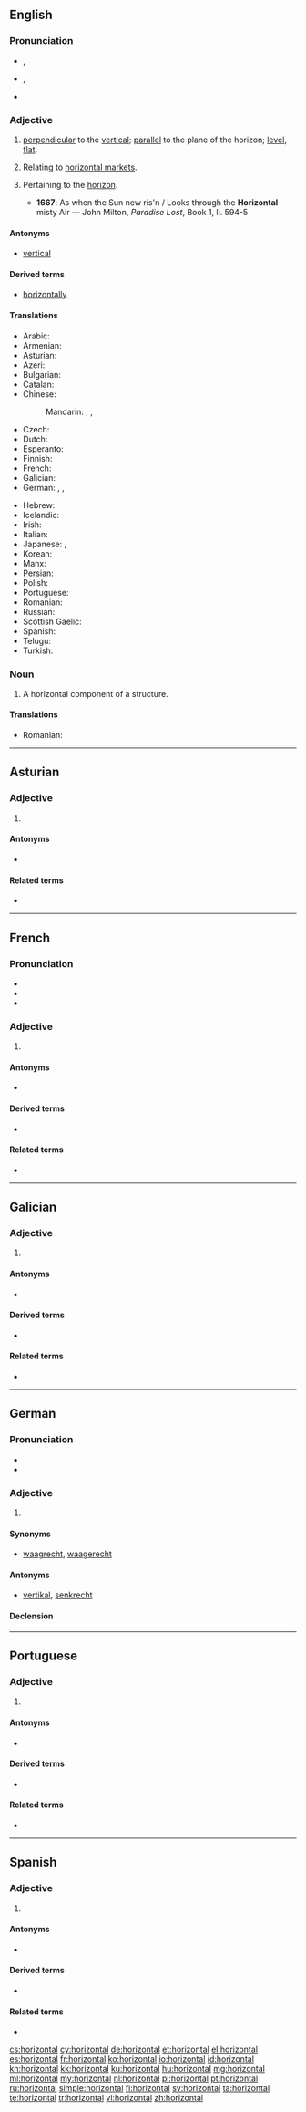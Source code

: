 ==English==

===Pronunciation===
* {{a|RP}} {{IPA|/ˌhɒɹɪˈzɒntəl/}}, {{X-SAMPA|/%hQr@"zQnt@l/}}
* {{a|US}} {{IPA|/ˌhɔːɹəˈzɑːntəl/}}, {{X-SAMPA|/%hO:r@"zA:nt@l/}}
* {{audio|En-us-horizontal.ogg|Audio (US)}}

===Adjective===
{{en-adj}}

# [[perpendicular]] to the [[vertical]]; [[parallel]] to the plane of the horizon; [[level]], [[flat]].
# {{context|marketing|lang=en}} Relating to [[horizontal market]]s.
# {{context|archaic|lang=en}} Pertaining to the [[horizon]].
#* '''1667''': As when the Sun new ris'n / Looks through the '''Horizontal''' misty Air — John Milton, ''Paradise Lost'', Book 1, ll. 594-5

====Antonyms====
* [[vertical]]

====Derived terms====
* [[horizontally]]

====Translations====
{{trans-top|parallel to the plane of the horizon}}
* Arabic: {{t-|ar|أفقي|tr='ufuqiy}}
* Armenian: {{t-|hy|հորիզոնական|tr=horizonakan}}
* Asturian: {{t-|ast|horizontal}}
* Azeri: {{t+|az|üfüqi}}
* Bulgarian: {{t+|bg|хоризонтален|m}}
* Catalan: {{t-|ca|horitzontal}}
* Chinese:
*: Mandarin: {{t-|cmn|水平|tr=shuǐpíng|sc=Hani}}, {{t-|cmn|橫|alt=橫的|sc=Hani}}, {{t-|cmn|横|alt=横的|tr=héng-de|sc=Hani}}
* Czech: {{t+|cs|vodorovný|m}}
* Dutch: {{t+|nl|horizontaal}}
* Esperanto: {{t-|eo|horizontala}}
* Finnish: {{t-|fi|vaakasuora}}
* French: {{t+|fr|horizontal}}
* Galician: {{t-|gl|horizontal}}
* German: {{t+|de|horizontal}}, {{t+|de|waagrecht}}, {{t+|de|waagerecht}}
{{trans-mid}}
* Hebrew: {{t|he|אפקי|tr=ofkí|sc=Hebr}}
* Icelandic: {{t-|is|lárétt}}
* Irish: {{t-|ga|cothrománach}}
* Italian: {{t+|it|orizzontale}}
* Japanese: {{t+|ja|水平|alt=水平な|tr=すいへいな, suihei-na}},  {{t+|ja|横|alt=横の|tr=よこの, yoko-no}}
* Korean: {{t+|ko|가로|tr=garo|sc=Hang}}
* Manx: {{t-|gv|co-ard}}
* Persian: {{t+|fa|افقی|sc=fa-Arab}}
* Polish: {{t+|pl|poziomy}}
* Portuguese: {{t+|pt|horizontal}}
* Romanian: {{t-|ro|orizontal|m|n}}
* Russian: {{t+|ru|горизонтальный|tr=gorizontál'nyj}}
* Scottish Gaelic: {{t-|gd|fàireil}}
* Spanish: {{t+|es|horizontal}}
* Telugu: {{t-|te|సమాంతరము|tr=samamtaramu|sc=Telu}}
* Turkish: {{t+|tr|yatay}}
{{trans-bottom}}

===Noun===
{{en-noun}}

# A horizontal component of a structure.

====Translations====
{{trans-top|A horizontal component}}
* Romanian: {{t-|ro|orizontală|f}}
{{trans-mid}}
{{trans-bottom}}

----

==Asturian==

===Adjective===
{{ast-adj-mf|pl=horizontales}}

# {{l|en|horizontal}}

====Antonyms====
* {{l|ast|vertical}}

====Related terms====
* {{l|ast|horizonte}}

----

==French==

===Pronunciation===
* {{audio|Fr-horizontal.ogg|Audio}}
* {{IPA|/ɔ.ʁi.zɔ̃.tal/|lang=fr}}
* {{homophones|horizontale|horizontes|lang=fr}}

===Adjective===
{{fr-adj-al|horizont}}

# {{l|en|horizontal}}

====Antonyms====
* {{l|fr|vertical}}

====Derived terms====
* {{l|fr|horizontalement}}

====Related terms====
* {{l|fr|horizon}}

----

==Galician==

===Adjective===
{{gl-adj|pl=horizontais}}

# {{l|en|horizontal}}

====Antonyms====
* {{l|gl|vertical}}

====Derived terms====
* {{l|gl|horizontalmente}}

====Related terms====
* {{l|gl|horizonte}}

----

==German==

===Pronunciation===
* {{audio|De-horizontal.ogg|Audio}}
* {{rhymes|aːl|lang=de}}

===Adjective===
{{de-adj|-}}

# {{l|en|horizontal}}

====Synonyms====
* [[waagrecht]], [[waagerecht]]

====Antonyms====
* [[vertikal#German|vertikal]], [[senkrecht]]

====Declension====
{{de-decl-adj-notcomp|horizontal}}
----

==Portuguese==

===Adjective===
{{pt-adj|horizont|al|comp=no}}

# {{l|en|horizontal}}

====Antonyms====
* {{l|pt|vertical}}

====Derived terms====
* {{l|pt|horizontalmente}}

====Related terms====
* {{l|pt|horizonte}}

----

==Spanish==

===Adjective===
{{es-adj|pl=horizontales}}

# {{l|es|horizontal}}

====Antonyms====
* {{l|es|vertical}}

====Derived terms====
* {{l|es|horizontalmente}}

====Related terms====
* {{l|es|horizonte}}

[[cs:horizontal]]
[[cy:horizontal]]
[[de:horizontal]]
[[et:horizontal]]
[[el:horizontal]]
[[es:horizontal]]
[[fr:horizontal]]
[[ko:horizontal]]
[[io:horizontal]]
[[id:horizontal]]
[[kn:horizontal]]
[[kk:horizontal]]
[[ku:horizontal]]
[[hu:horizontal]]
[[mg:horizontal]]
[[ml:horizontal]]
[[my:horizontal]]
[[nl:horizontal]]
[[pl:horizontal]]
[[pt:horizontal]]
[[ru:horizontal]]
[[simple:horizontal]]
[[fi:horizontal]]
[[sv:horizontal]]
[[ta:horizontal]]
[[te:horizontal]]
[[tr:horizontal]]
[[vi:horizontal]]
[[zh:horizontal]]